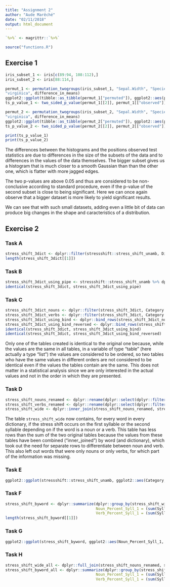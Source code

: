 ```yaml
---
title: "Assignment 2"
author: "Aude Marêché"
date: "02/11/2018"
output: html_document
---
```


```r
`%>%` <- magrittr::`%>%`
```

```r
source("functions.R")
```

## Exercise 1

```r
iris_subset_1 <- iris[c(89:94, 108:112),]
iris_subset_2 <- iris[88:114,]

permut_1 <- permutation_twogroups(iris_subset_1, "Sepal.Width", "Species", "versicolor",
"virginica", difference_in_means)
ggplot2::ggplot(tibble::as_tibble(permut_1["permuted"]), ggplot2::aes(permuted)) + ggplot2::geom_vline(ggplot2::aes(xintercept = permut_1[["observed"]])) + ggplot2::geom_histogram() + ggplot2::xlim(-0.7, 0.7)
ts_p_value_1 <- two_sided_p_value(permut_1[[2]], permut_1[["observed"]])

permut_2 <- permutation_twogroups(iris_subset_2, "Sepal.Width", "Species", "versicolor",
"virginica", difference_in_means)
ggplot2::ggplot(tibble::as_tibble(permut_2["permuted"]), ggplot2::aes(permuted)) + ggplot2::geom_vline(ggplot2::aes(xintercept = permut_2[["observed"]])) + ggplot2::geom_histogram() + ggplot2::xlim(-0.7, 0.7)
ts_p_value_2 <- two_sided_p_value(permut_2[[2]], permut_2[["observed"]])

print(ts_p_value_1)
print(ts_p_value_2)
```

The differences between the histograms and the positions observed test statistics are due to differences in the size of the subsets of the data and to differences in the values of the data themselves. The bigger subset gives us a histogram that is much closer to a smooth Gaussian than than the other one, which is flatter with more jagged edges.

The two p-values are above 0.05 and thus are considered to be non-conclusive according to standard procedure, even if the p-value of the second subset is close to being significant. Here we can once again observe that a bigger dataset is more likely to yield significant results.

We can see that with such small datasets, adding even a little bit of data can produce big changes in the shape and caracteristics of a distribution.

## Exercise 2

### Task A

```r
stress_shift_3dict <- dplyr::filter(stressshift::stress_shift_unamb, Dict %in% c("W1802", "J1917", "C1687"))
length(stress_shift_3dict[[1]])
```

### Task B

```r
stress_shift_3dict_using_pipe <- stressshift::stress_shift_unamb %>% dplyr::filter(Dict %in% c("W1802", "J1917", "C1687"))
identical(stress_shift_3dict, stress_shift_3dict_using_pipe)
```

### Task C

```r
stress_shift_3dict_nouns <- dplyr::filter(stress_shift_3dict, Category == "Noun")
stress_shift_3dict_verbs <- dplyr::filter(stress_shift_3dict, Category == "Verb")
stress_shift_3dict_using_bind <- dplyr::bind_rows(stress_shift_3dict_nouns, stress_shift_3dict_verbs)
stress_shift_3dict_using_bind_reversed <- dplyr::bind_rows(stress_shift_3dict_verbs, stress_shift_3dict_nouns)
identical(stress_shift_3dict, stress_shift_3dict_using_bind)
identical(stress_shift_3dict, stress_shift_3dict_using_bind_reversed)
```

Only one of the tables created is identical to the original one because, while the values are the same in all tables, in a variable of type "table" (here actually a type "list") the values are considered to be ordered, so two tables who have the same values in different orders are not considered to be identical even if the values the tables contain are the same. This does not matter in a statistical analysis since we are only interested in the actual values and not in the order in which they are presented.

### Task D

```r
stress_shift_nouns_renamed <- dplyr::rename(dplyr::select(dplyr::filter(stressshift::stress_shift_unamb, Category == "Noun"), Word, Dict, Syllable), Syllable_Noun = Syllable)
stress_shift_verbs_renamed <- dplyr::rename(dplyr::select(dplyr::filter(stressshift::stress_shift_unamb, Category == "Verb"), Word, Dict, Syllable), Syllable_Verb = Syllable)
stress_shift_wide <- dplyr::inner_join(stress_shift_nouns_renamed, stress_shift_verbs_renamed)
```

The table `stress_shift_wide` now contains, for every word in every dictionary, if the stress shift occurs on the first syllable or the second syllable depending on if the word is a noun or a verb. This table has less rows than the sum of the two original tables because the values from these tables have been combined ("inner_joined") by word (and dictionary), which took out the need for separate rows to differentiate between noun and verb. This also left out words that were only nouns or only verbs, for which part of the information was missing.

### Task E

```r
ggplot2::ggplot(stressshift::stress_shift_unamb, ggplot2::aes(Category, fill = Syllable, stat = "identity")) + ggplot2::geom_bar(position = "dodge")
```

### Task F

```r
stress_shift_byword <- dplyr::summarize(dplyr::group_by(stress_shift_wide, Word),
                                        Noun_Percent_Syll_1 = (sum(Syllable_Noun == "Syllable 1") / n()) * 100,
                                        Verb_Percent_Syll_1 = (sum(Syllable_Verb == "Syllable 1") / n()) * 100)
length(stress_shift_byword[[1]])
```

### Task G

```r
ggplot2::ggplot(stress_shift_byword, ggplot2::aes(Noun_Percent_Syll_1, Verb_Percent_Syll_1)) + ggplot2::geom_point()
```

### Task H

```r
stress_shift_wide_all <- dplyr::full_join(stress_shift_nouns_renamed, stress_shift_verbs_renamed)
stress_shift_byword_all <- dplyr::summarize(dplyr::group_by(stress_shift_wide_all, Word),
                                        Noun_Percent_Syll_1 = (sum(Syllable_Noun == "Syllable 1", na.rm = TRUE) / sum(is.na(Syllable_Noun) == FALSE, na.rm = TRUE)) * 100,
                                        Verb_Percent_Syll_1 = (sum(Syllable_Verb == "Syllable 1", na.rm = TRUE) / sum(is.na(Syllable_Verb) == FALSE, na.rm = TRUE)) * 100)
```